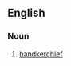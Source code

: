 {{also|pocket-handkerchief}}
==English==

===Noun===
{{en-noun|sg=[[pocket]] [[handkerchief]]|pocket handkerchieves}}

# [[handkerchief]]